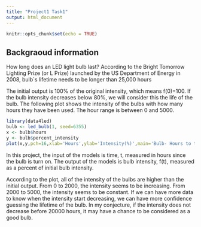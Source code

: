 ---
title: "Project1 Task1"
output: html_document
---

```{r setup, include=FALSE}
knitr::opts_chunk$set(echo = TRUE)
```

## Backgraoud information

How long does an LED light bulb last? According to the Bright Tomorrow Lighting Prize (or L Prize) launched by the US Department of Energy in 2008, bulb`s lifetime needs to be longer than 25,000 hours

The initial output is 100% of the original intensity, which means f(0)=100. If the bulb intensity decreases below 80%, we will consider this the life of the bulb.
The following plot shows the intensity of the bulbs with how many hours they have been used. The hour range is between 0 and 5000.

```{r}
library(data4led)
bulb <- led_bulb(1, seed=6355)
x <- bulb$hours
y <- bulb$percent_intensity
plot(x,y,pch=16,xlab='Hours',ylab='Intensity(%)',main='Bulb- Hours to the intensity')

```

In this project, the input of the models is time, t, measured in hours since the bulb is turn on. The output of the models is bulb intensity, f(t), measured as a percent of initial bulb intensity.

According to the plot, all of the intensity of the bulbs are higher than the initial output. 
From 0 to 2000, the intensity seems to be increasing. From 2000 to 5000, the intensity seems to be constant. 
If we can have more data to know when the intensity start decreasing, we can have more confidence guessing the lifetime of the bulb. In my conjecture, if the intensity does not decrease before 20000 hours, it may have a chance to be considered as a good bulb.